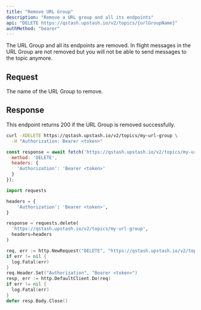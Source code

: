 ```yaml
---
title: "Remove URL Group"
description: "Remove a URL group and all its endpoints"
api: "DELETE https://qstash.upstash.io/v2/topics/{urlGroupName}"
authMethod: "bearer"
---
```


The URL Group and all its endpoints are removed. In flight messages in the URL Group are not removed but you will not be able to send messages to the topic anymore.

## Request

<ParamField path="urlGroupName" type="string" required>
  The name of the URL Group to remove.
</ParamField>

## Response

This endpoint returns 200 if the URL Group is removed successfully.

<RequestExample>

```sh curl
curl -XDELETE https://qstash.upstash.io/v2/topics/my-url-group \
  -H "Authorization: Bearer <token>"
```

```js Node
const response = await fetch('https://qstash.upstash.io/v2/topics/my-url-group', {
  method: 'DELETE',
  headers: {
    'Authorization': 'Bearer <token>'
  }
});
```

```python Python
import requests

headers = {
    'Authorization': 'Bearer <token>',
}

response = requests.delete(
  'https://qstash.upstash.io/v2/topics/my-url-group', 
  headers=headers
)
```

```go Go 
req, err := http.NewRequest("DELETE", "https://qstash.upstash.io/v2/topics/my-url-group", nil)
if err != nil {
  log.Fatal(err)
}
req.Header.Set("Authorization", "Bearer <token>")
resp, err := http.DefaultClient.Do(req)
if err != nil {
  log.Fatal(err)
}
defer resp.Body.Close()
```

</RequestExample>
